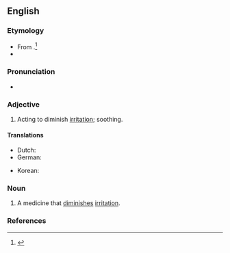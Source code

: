 ==English==

===Etymology===
* From {{bor|en|la|-}} {{prefix|la|ab|t1=from|irrītō|t2=to irritate}}.<ref name=Taber>{{cite-book|last=|first=|authorlink=|coauthors=|editor=Thomas, Clayton L.|others=|title=Taber's Encyclopedic Medical Dictionary|year=1940|url=|format=|accessdate=|accessyear=|accessmonth=|edition=5th|date=|year_published=1993|month=|publisher=F. A. Davis Company|location=Philadelphia, PA|doi=|isbn=0-8036-8313-8|lccn=|ol=|page=6|chapter=|chapterurl=|quote=}}</ref>
* {{prefix|en|ab|irritant}}

===Pronunciation===
* {{a|US}} {{IPA|en|/æbˈɪɹ.ɪ.tn̩t/}}

===Adjective===
{{en-adj}}

# {{lb|en|medicine}} Acting to diminish [[irritation]]; soothing.

====Translations====
{{trans-top|acting to diminish irritation}}
* Dutch: {{t|nl|antiprikkelend}}
* German: {{t|de|reizmindernd}}
{{trans-mid}}
* Korean: {{t|ko|항자극성}}
{{trans-bottom}}

===Noun===
{{en-noun}}

# {{lb|en|pharmaceutical effect}} A medicine that [[diminish]]es [[irritation]].

===References===
<references/>